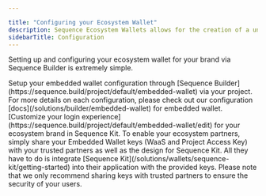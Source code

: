 ```yaml
---

title: "Configuring your Ecosystem Wallet"
description: Sequence Ecosystem Wallets allows for the creation of a unified wallet for users across your ecosystem.
sidebarTitle: Configuration
---
```




Setting up and configuring your ecosystem wallet for your brand via Sequence Builder is extremely simple.


<Steps>
<Step title="Configure your Embedded Wallet">
Setup your embedded wallet configuration through [Sequence Builder](https://sequence.build/project/default/embedded-wallet) via your project. For more details on each configuration, please check out our configuration [docs](/solutions/builder/embedded-wallet) for embedded wallet.
</Step>
<Step title="Setup Sequence Kit with your Brand">
[Customize your login experience](https://sequence.build/project/default/embedded-wallet/edit) for your ecosystem brand in Sequence Kit.
</Step>
<Step title="Share keys with your partners">
To enable your ecosystem partners, simply share your Embedded Wallet keys (WaaS and Project Access Key) with your trusted partners as well as the design for Sequence Kit. All they have to do is integrate [Sequence Kit](/solutions/wallets/sequence-kit/getting-started) into their application with the provided keys.
</Step>
</Steps>

<Warning>
Please note that we only recommend sharing keys with trusted partners to ensure the security of your users.
</Warning>
